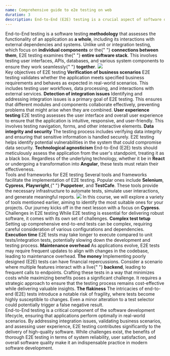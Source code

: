 ```yaml
---
name: Comprehensive guide to e2e testing on web
duration: 3
description: End-to-End (E2E) testing is a crucial aspect of software development that ensures the seamless integration of all components in an application. It is a comprehensive testing approach that evaluates the entire software system from start to finish, mimicking real user scenarios. In this article, we'll delve into the concept of E2E testing, its importance, and how it contributes to delivering high-quality software.
---
```


<Prelude label="What is End-to-End Testing?">
  <M>
    End-to-End testing is a software testing <B>methodology</B> that assesses
    the functionality of an application as <B>a whole</B>, including its
    interactions with external dependencies and systems. Unlike unit or
    integration testing, which focus on <B>individual components</B> or the{" "}
    <B>connections between them</B>, E2E testing examines the{" "}
    <B>entire software stack</B>. This involves testing user interfaces, APIs,
    databases, and various system components to ensure they work seamlessly{" "}
    <B>together</B>.
  </M>
  <Image
    rolled
    src="https://raw.githubusercontent.com/polubis/Snippets-for-articles-and-lessons/main/react-testing-spellbook/Comprehensive%20guide%20to%20e2e%20testing%20on%20web/2.jpg"
    description="E2E tests visualization"
  />
</Prelude>

<Section>
  <XL>Key objectives of E2E testing</XL>
  <M>
    <B>Verification of business scenarios</B>
  </M>
  <M>
    E2E testing validates whether the application meets specified business
    requirements and behaves as expected in real-world scenarios. This includes
    testing user workflows, data processing, and interactions with external
    services.
  </M>
  <M>
    <B>Detection of integration issues</B>
  </M>
  <M>
    Identifying and addressing integration issues is a primary goal of E2E
    testing. This ensures that different modules and components collaborate
    effectively, preventing problems that might arise when they are combined.
  </M>
  <M>
    <B>User experience testing</B>
  </M>
  <M>
    E2E testing assesses the user interface and overall user experience to
    ensure that the application is intuitive, responsive, and user-friendly.
    This involves testing navigation, forms, and other interactive elements.
  </M>
  <M>
    <B>Data integrity and security</B>
  </M>
  <M>
    The testing process includes verifying data integrity and ensuring that
    sensitive information is handled securely. E2E testing helps identify
    potential vulnerabilities in the system that could compromise data security.
  </M>
  <M>
    <B>Technological agnosticism</B>
  </M>
  <M>
    End-to-End (E2E) tests should meticulously assess the application from the
    user's standpoint, treating it as a black box. Regardless of the underlying
    technology, whether it be in <B>React</B> or undergoing a transformation
    into <B>Angular</B>, these tests must retain their effectiveness.
  </M>
</Section>

<Section>
  <XL>Tools and frameworks for E2E testing</XL>
  <M>
    Several tools and frameworks facilitate the implementation of E2E testing.
    Popular ones include <B>Selenium</B>, <B>Cypress</B>, <B>Playwright</B>,{" "}
    <B>Puppeteer</B>, and <B>TestCafe</B>. These tools provide the necessary
    infrastructure to automate tests, simulate user interactions, and generate
    meaningful reports.
  </M>
  <Image
    rolled
    src="https://raw.githubusercontent.com/polubis/Snippets-for-articles-and-lessons/main/react-testing-spellbook/Comprehensive%20guide%20to%20e2e%20testing%20on%20web/1.gif"
    description="E2E test executed in Cypress framework"
  />
  <Hint hasBg>
    In this course, we will explore a variety of tools mentioned earlier, aiming
    to identify the most suitable ones for your projects. Our journey kicks off
    in the next lesson with a focus on <B>Cypress</B>.
  </Hint>
</Section>

<Section>
  <XL>Challenges in E2E testing</XL>
  <M>
    While E2E testing is essential for delivering robust software, it comes with
    its own set of challenges.
  </M>
  <M>
    <B>Complex test tetup</B>
  </M>
  <M>
    Setting up comprehensive end-to-end tests can be complex, requiring careful
    consideration of various configurations and dependencies.
  </M>
  <M>
    <B>Execution time</B>
  </M>
  <M>
    E2E tests may take longer to execute compared to unit tests/integration
    tests, potentially slowing down the development and testing process.
  </M>
  <M>
    <B>Maintenance overhead</B>
  </M>
  <M>
    As applications evolve, E2E tests may require frequent updates to align with
    changes in the codebase, leading to maintenance overhead.
  </M>
  <M>
    <B>The money</B>
  </M>
  <M>
    Implementing poorly designed (E2E) tests can have financial repercussions.
    Consider a scenario where multiple features interact with a live{" "}
    <B>backend</B>, leading to frequent calls to endpoints. Crafting these tests
    in a way that minimizes costs while maximizing benefits poses a significant
    challenge. It requires a strategic approach to ensure that the testing
    process remains cost-effective while delivering valuable insights.
  </M>
  <M>
    <B>The flakiness</B>
  </M>
  <M>
    The intricacies of end-to-end (E2E) tests introduce a notable risk of
    fragility, where tests become highly susceptible to changes. Even a minor
    alteration to a test selector could potentially trigger a false negative
    result.
  </M>
</Section>

<Summary label="Conclusion and summary">
  <M>
    End-to-End testing is a critical component of the software development
    lifecycle, ensuring that applications perform optimally in real-world
    scenarios. By addressing integration issues, validating business scenarios,
    and assessing user experience, E2E testing contributes significantly to the
    delivery of high-quality software. While challenges exist, the benefits of
    thorough E2E testing in terms of system reliability, user satisfaction, and
    overall software quality make it an indispensable practice in modern
    software development.
  </M>
</Summary>
